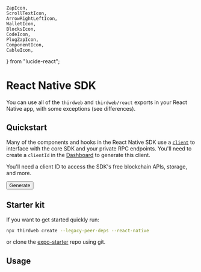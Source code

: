 	ZapIcon,
	ScrollTextIcon,
	ArrowRightLeftIcon,
	WalletIcon,
	BlocksIcon,
	CodeIcon,
	PlugZapIcon,
	ComponentIcon,
	CableIcon,
} from "lucide-react";

# React Native SDK

You can use all of the `thirdweb` and `thirdweb/react` exports in your React Native app, with some exceptions (see differences).

## Quickstart

Many of the components and hooks in the React Native SDK use a [`client`](/typescript/v5/core/client) to interface with the core SDK and your private RPC endpoints. You'll need to create a `clientId` in the [Dashboard](https://thirdweb.com/create-api-key) to generate this client.

<Stack>

<ArticleIconCard
	title="Getting started"
	icon={ZapIcon}
	href="/react-native/v5/installation"
	description="Get started with the React Native SDK"
/>

<ArticleIconCard
	title="Differences from React"
	icon={ComponentIcon}
	href="/react-native/v5/differences"
	description="Get to know the differences between React and React Native usage"
/>

<Callout variant="info" title="Have you generated a client ID?">
	<div className="flex flex-col gap-4 items-start">
	<p>
		You'll need a client ID to access the SDK's free blockchain APIs, storage, and more.
	</p>
	<Link
			href="https://thirdweb.com/dashboard/settings/api-keys"
			target="_blank"
		>
		<Button> 
			Generate
		</Button>
		</Link>
	</div>
</Callout>

## Starter kit

If you want to get started quickly run:

```bash
npx thirdweb create --legacy-peer-deps --react-native
```

or clone the [expo-starter](https://github.com/thirdweb-dev/expo-starter) repo using git.

<GithubTemplateCard
	title="Expo + thirdweb starter repo"
	descrption="A starter template for using the thirdweb package in a React Native app"
	href="https://github.com/thirdweb-dev/expo-starter"
/>


## Usage

<ArticleIconCard
	title="TypeScript"
	icon={TypeScriptIcon}
	href="/typescript/v5/client"
	description="Follow the TypeScript docs for functions and types"
/>

<ArticleIconCard
	title="React"
	icon={ReactIcon}
	href="/react/v5"
	description="Follow the React docs for hooks, providers and components"
/>

</Stack>
